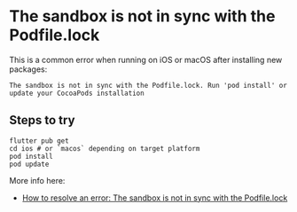 # The sandbox is not in sync with the Podfile.lock

This is a common error when running on iOS or macOS after installing new packages:

```
The sandbox is not in sync with the Podfile.lock. Run 'pod install' or update your CocoaPods installation
```

## Steps to try

```
flutter pub get
cd ios # or `macos` depending on target platform
pod install
pod update
```

More info here:

- [How to resolve an error: The sandbox is not in sync with the Podfile.lock](https://stackoverflow.com/questions/63226903/how-to-resolve-an-error-the-sandbox-is-not-in-sync-with-the-podfile-lock)